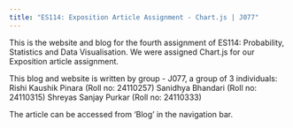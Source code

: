 ```yaml
---
title: "ES114: Exposition Article Assignment - Chart.js | J077"
---
```


This is the website and blog for the fourth assignment of ES114: Probability, Statistics and Data Visualisation. We were assigned Chart.js for our Exposition article assignment. 

This blog and website is written by group - J077, a group of 3 individuals: 
Rishi Kaushik Pinara (Roll no: 24110257) 
Sanidhya Bhandari (Roll no: 24110315) 
Shreyas Sanjay Purkar (Roll no: 24110333)

The article can be accessed from 'Blog' in the navigation bar. 

